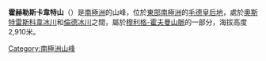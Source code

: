 {{Coord|71|57|S|6|8|E|source:GNIS|display=title}}

'''霍赫勒斯卡韋特山'''（{{lang-no|Håhellerskarvet}}）是[[南極洲|南極洲]]的山峰，位於[[東部南極洲|東部南極洲]]的[[毛德皇后地|毛德皇后地]]，處於[[奧斯特雷斯科韋冰川|奧斯特雷斯科韋冰川]]和[[倫德冰川|倫德冰川]]之間，屬於[[穆利格-霍夫曼山脈|穆利格-霍夫曼山脈]]的一部分，海拔高度2,910米。

{{Antarctica-geo-stub}}
[[Category:南極洲山峰|Category:南極洲山峰]]